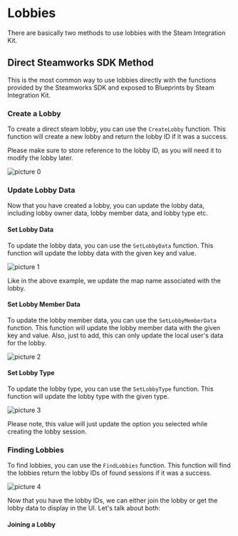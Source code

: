 # Lobbies

There are basically two methods to use lobbies with the Steam Integration Kit.

## Direct Steamworks SDK Method

This is the most common way to use lobbies directly with the functions provided by the Steamworks SDK and exposed to Blueprints by Steam Integration Kit.

### Create a Lobby

To create a direct steam lobby, you can use the `CreateLobby` function. This function will create a new lobby and return the lobby ID if it was a success.

Please make sure to store reference to the lobby ID, as you will need it to modify the lobby later.

![picture 0](../../images/a79a348b44b184930058e448f97ce93de15e807458df983501bfd9175d25bea9.png)  


### Update Lobby Data

Now that you have created a lobby, you can update the lobby data, including lobby owner data, lobby member data, and lobby type etc.

#### Set Lobby Data

To update the lobby data, you can use the `SetLobbyData` function. This function will update the lobby data with the given key and value.

![picture 1](../../images/7f0da7a2835d1484f75fc72a5a19eab6d2b77c287c1e78e43174074b21684c24.png)  

Like in the above example, we update the map name associated with the lobby. 

#### Set Lobby Member Data

To update the lobby member data, you can use the `SetLobbyMemberData` function. This function will update the lobby member data with the given key and value. Also, just to add, this can only update the local user's data for the lobby.


![picture 2](../../images/642bb7095ff95483ae41acdf1b847413c8d0845015f68fd62ac35328cae7e8d0.png)  

#### Set Lobby Type 

To update the lobby type, you can use the `SetLobbyType` function. This function will update the lobby type with the given type.

![picture 3](../../images/3b853b764db35f02cb74b1898b3ffb032750e28ae2ec2740ac5865d8eb404f51.png)  

Please note, this value will just update the option you selected while creating the lobby session.


### Finding Lobbies

To find lobbies, you can use the `FindLobbies` function. This function will find the lobbies return the lobby IDs of found sessions if it was a success.

![picture 4](../../images/3a4ffb52fb9b3eb8f1674f460a13d5424bd05558faca18ccd3efc5295060fd85.png)  


Now that you have the lobby IDs, we can either join the lobby or get the lobby data to display in the UI. Let's talk about both:

#### Joining a Lobby